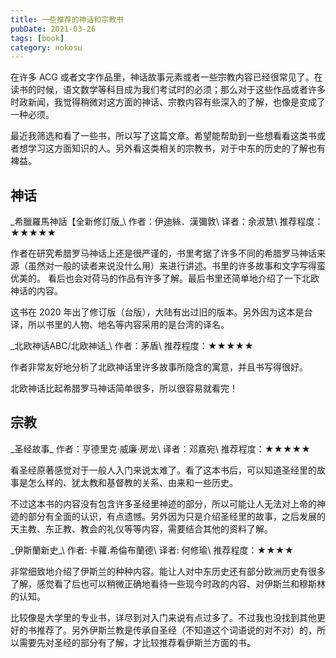 ```yaml
---
title: 一些推荐的神话和宗教书
pubDate: 2021-03-26
tags: [book]
category: nokosu
---
```



在许多 ACG 或者文字作品里，神话故事元素或者一些宗教内容已经很常见了。在读书的时候，语文数学等科目成为我们考试时的必须；那么对于这些作品或者许多时政新闻，我觉得稍微对这方面的神话、宗教内容有些深入的了解，也像是变成了一种必须。

最近我筛选和看了一些书，所以写了这篇文章。希望能帮助到一些想看看这类书或者想学习这方面知识的人。另外看这类相关的宗教书，对于中东的历史的了解也有裨益。

## 神话

<NoIndent>
_希臘羅馬神話【全新修訂版_\
作者：伊迪絲．漢彌敦\
译者：余淑慧\
推荐程度：★★★★★
</NoIndent>

作者在研究希腊罗马神话上还是很严谨的，书里考据了许多不同的希腊罗马神话来源（虽然对一般的读者来说没什么用）来进行讲述。书里的许多故事和文字写得蛮优美的。 看后也会对荷马的作品有许多了解。最后书里还简单地介绍了一下北欧神话的内容。

这书在 2020 年出了修订版（台版），大陆有出过旧的版本。另外因为这本是台译，所以书里的人物、地名等内容采用的是台湾的译名。

<NoIndent>
_北欧神话ABC/北欧神话_\
作者：茅盾\
推荐程度：★★★★★
</NoIndent>

作者非常友好地分析了北欧神话里许多故事所隐含的寓意，并且书写得很好。

北欧神话比起希腊罗马神话简单很多，所以很容易就看完！

## 宗教

<NoIndent>
_圣经故事_
作者：亨德里克·威廉·房龙\
译者：邓嘉宛\
推荐程度：★★★★★
</NoIndent>

看圣经原著感觉对于一般人入门来说太难了。看了这本书后，可以知道圣经里的故事是怎么样的、犹太教和基督教的关系、由来和一些历史。

不过这本书的内容没有包含许多圣经里神迹的部分，所以可能让人无法对上帝的神迹的部分有全面的认识，有点遗憾。另外因为只是介绍圣经里的故事，之后发展的天主教、东正教、教会的礼仪等等内容，需要结合其他的资料了解。

<NoIndent>
_伊斯蘭新史_\
作者: 卡蘿.希倫布蘭德\
译者: 何修瑜\
推荐程度：★★★★
</NoIndent>

非常细致地介绍了伊斯兰的种种内容。能让人对中东历史还有部分欧洲历史有很多了解，感觉看了后也可以稍微正确地看待一些现今时政的内容、对伊斯兰和穆斯林的认知。

比较像是大学里的专业书，详尽到对入门来说有点过多了。不过我也没找到其他更好的书推荐了。另外伊斯兰教是传承自圣经（不知道这个词语说的对不对）的，所以需要先对圣经的部分有了解，才比较推荐看伊斯兰方面的书。
